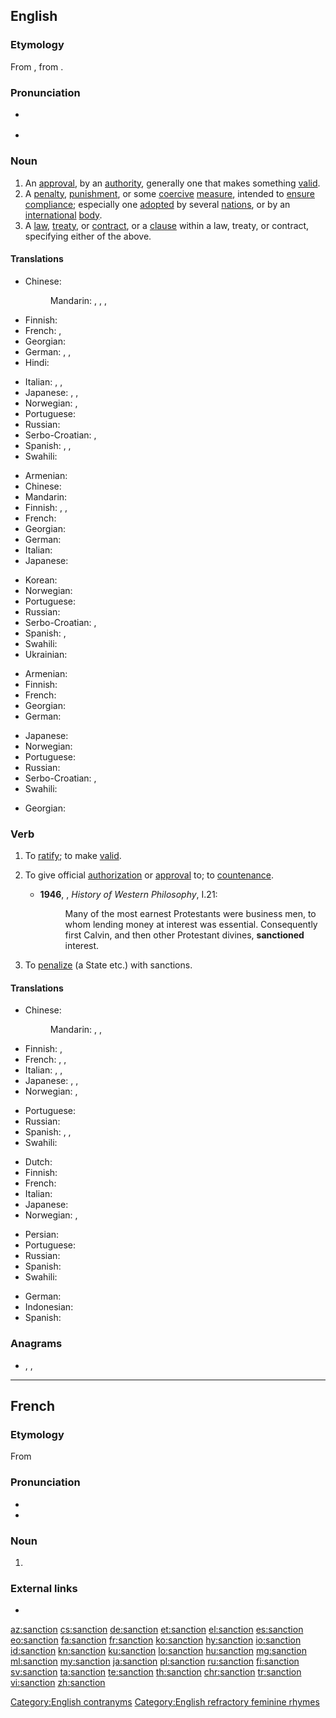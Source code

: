 ==English==
{{wikipedia|lang=en}}

===Etymology===
From {{etyl|fr|en}} {{m|fr|sanction}}, from {{etyl|la|en}} {{m|la|sanctio}}.

===Pronunciation===
* {{a|UK}} {{IPA|/ˈsæŋkʃən/|lang=en}}
* {{audio|en-us-sanction.ogg|Audio (US)|lang=en}}

===Noun===
{{en-noun}}

# An [[approval]], by an [[authority]], generally one that makes something [[valid]].
# A [[penalty]], [[punishment]], or some [[coercive]] [[measure]], intended to [[ensure]] [[compliance]]; especially one [[adopted]] by several [[nation]]s, or by an [[international]] [[body]].
# A [[law]], [[treaty]], or [[contract]], or a [[clause]] within a law, treaty, or contract, specifying either of the above.

====Translations====
{{trans-top|approval, by an authority, that makes something valid}}
* Chinese:
*: Mandarin: {{t+|cmn|批准|tr=pīzhǔn|sc=Hani}}, {{t+|cmn|同意|tr=tóngyì|sc=Hani}}, {{t+|cmn|認可|sc=Hani}}, {{t+|cmn|认可|tr=rènkě|sc=Hani}}
* Finnish: {{t+|fi|hyväksyntä}}
* French: {{t+|fr|approbation|f}}, {{t+|fr|validation|f}}
* Georgian: {{t-needed|ka}}
* German: {{t|de|Billigung|f}}, {{t|de|Billigung|f}}, {{t|de|Sanktionierung|f}}
* Hindi: {{t+|hi|मंजूरी|f|tr=man̄jūrī|sc=Deva}}
{{trans-mid}}
* Italian: {{t+|it|approvazione|f}}, {{t+|it|convalida|f}}, {{t+|it|ratifica|f}}
* Japanese: {{t+|ja|承認|tr=しょうにん, shōnin}}, {{t+|ja|認可|tr=にんか, ninka}}, {{t+|ja|許可|tr=きょか, kyoka}}
* Norwegian: {{t|no|godkjennelse|m}}, {{t+|no|tillatelse|m}}
* Portuguese: {{t+|pt|sanção|f}}
* Russian: {{t+|ru|са́нкция|f}}
* Serbo-Croatian: {{t|sh|санкција|f}}, {{t+|sh|sankcija|f}}
* Spanish: {{t+|es|autorización|f}}, {{t+|es|aprobación|f}}, {{t+|es|decreto|m}}
* Swahili: {{t+|sw|kwazo}}
{{trans-bottom}}

{{trans-top|penalty, coercive measure}}
* Armenian: {{t+|hy|պատժամիջոց|sc=Armn}}
* Chinese:
* Mandarin: {{t+|cmn|制裁|tr=zhicai|sc=Hani}}
* Finnish: {{t|fi|seuraamus}}, {{t+|fi|sanktio}}, {{t|fi|pakote}}
* French: {{t+|fr|sanction|f}}
* Georgian: {{t|ka|სანქცია|sc=Geor}}
* German: {{t+|de|Sanktion|f}}
* Italian: {{t+|it|sanzione|f}}
* Japanese: {{t+|ja|制裁|tr=せいさい, seisai}}
{{trans-mid}}
* Korean: {{t+|ko|제재|sc=Kore}}
* Norwegian: {{t|no|sanksjon|m}}
* Portuguese: {{t+|pt|sanção|f}}
* Russian: {{t+|ru|са́нкция|f}}
* Serbo-Croatian: {{t|sh|санкција|f}}, {{t+|sh|sankcija|f}}
* Spanish: {{t+|es|sanción|f}}, {{t+|es|decreto|m}}
* Swahili: {{t+|sw|kwazo}}
* Ukrainian: {{t|uk|са́нкція|f|sc=Cyrl}}
{{trans-bottom}}

{{trans-top|stipulation specifying the above}}
* Armenian: {{t+|hy|պատժամիջոց|sc=Armn}}
* Finnish: {{t+|fi|säännös}}
* French: {{t+|fr|décret|m}}
* Georgian: {{t-needed|ka}}
* German: {{t|de|Sanktionierung|f}}
{{trans-mid}}
* Japanese: {{t+|ja|拘束|tr=こうそく, kōsoku}}
* Norwegian: {{t|no|sanksjon|m}}
* Portuguese: {{t+|pt|sanção|f}}
* Russian: {{t+|ru|са́нкция|f}}
* Serbo-Croatian: {{t|sh|санкција|f}}, {{t+|sh|sankcija|f}}
* Swahili: {{t+|sw|kwazo}}
{{trans-bottom}}

{{checktrans-top}}
* Georgian: {{t-check|ka|სანქცია}}
{{trans-mid}}
{{trans-bottom}}

===Verb===
{{en-verb}}

# {{lb|en|transitive}} To [[ratify]]; to make [[valid]].
# {{lb|en|transitive}} To give official [[authorization]] or [[approval]] to; to [[countenance]].
#* '''1946''', {{w|Bertrand Russell}}, ''History of Western Philosophy'', I.21:
#*: Many of the most earnest Protestants were business men, to whom lending money at interest was essential. Consequently first Calvin, and then other Protestant divines, '''sanctioned''' interest.
# {{lb|en|transitive}} To [[penalize]] (a State etc.) with sanctions.

====Translations====
{{trans-top|to give authorization or approval to}}
* Chinese:
*: Mandarin: {{t+|cmn|批准|tr=pīzhǔn|sc=Hani}}, {{t+|cmn|同意|tr=tóngyì|sc=Hani}}, {{t+|cmn|认可|tr=rènkě|sc=Hani}}
* Finnish: {{t|fi|antaa hyväksyntä}}, {{t+|fi|hyväksyä}}
* French: {{t+|fr|autoriser}}, {{t+|fr|ratifier}}, {{t+|fr|approuver}}
* Italian: {{t+|it|approvare}}, {{t+|it|sancire}}, {{t+|it|ratificare}}
* Japanese: {{t+|ja|承認|alt=承認する|tr=しょうにんする, shōnin suru}}, {{t+|ja|認可|alt=認可する|tr=にんかする, ninka suru}}, {{t+|ja|許可|alt=許可する|tr=きょかする, kyoka suru}}
* Norwegian: {{t|no|godkjenne}}, {{t+|no|tillate}}
{{trans-mid}}
* Portuguese: {{t+|pt|sancionar}}
* Russian: {{t+|ru|санкциони́ровать|impf|pf}}
* Spanish: {{t+|es|ratificar}}, {{t+|es|autorizar}}, {{t+|es|aprobar}}
* Swahili: {{t+|sw|kwazo}}
{{trans-bottom}}

{{trans-top|to penalize a state, especially for violating international law}}
* Dutch: {{t+|nl|sanctie|f}}
* Finnish: {{t|fi|sanktioida}}
* French: {{t+|fr|sanctionner}}
* Italian: {{t|it|sanzionare}}
* Japanese: {{t+|ja|制裁|alt=制裁を加える|tr=せいさいをくわえる, sēsai o kuwaeru}}
* Norwegian: {{t|no|sanksjonere}}, {{t+|no|straffe}}
{{trans-mid}}
* Persian: {{t+|fa|تحریم|tr=tahrim|sc=fa-Arab}}
* Portuguese: {{t+|pt|sancionar}}
* Russian: {{t|ru|[[применя́ть]] [[санкция|са́нкции]]|impf}} {{qualifier|про́тив + genitive case}}
* Spanish: {{t+|es|sancionar}}
* Swahili: {{t+|sw|kwazo}}
{{trans-bottom}}

{{checktrans-top}}
* German: {{t-check|de|Sanktion}}
* Indonesian: {{t-check|id|sanksi}}
* Spanish: {{t-check|es|sancionar}}
{{trans-bottom}}

===Anagrams===
* {{l|en|actinons}}, {{l|en|canonist}}, {{l|en|contains}}

[[Category:English contranyms]]
[[Category:English refractory feminine rhymes]]

----

==French==
{{wikipedia|lang=fr}}

===Etymology===
From {{etyl|la|fr}} {{m|la|sanctio}}

===Pronunciation===
* {{IPA|/sɑ̃k.sjɔ̃/|lang=fr}}
* {{audio|Fr-sanction.ogg|Audio|lang=fr}}

===Noun===
{{fr-noun|f}}

# {{l|en|sanction}}

===External links===
* {{R:TLFi}}

[[az:sanction]]
[[cs:sanction]]
[[de:sanction]]
[[et:sanction]]
[[el:sanction]]
[[es:sanction]]
[[eo:sanction]]
[[fa:sanction]]
[[fr:sanction]]
[[ko:sanction]]
[[hy:sanction]]
[[io:sanction]]
[[id:sanction]]
[[kn:sanction]]
[[ku:sanction]]
[[lo:sanction]]
[[hu:sanction]]
[[mg:sanction]]
[[ml:sanction]]
[[my:sanction]]
[[ja:sanction]]
[[pl:sanction]]
[[ru:sanction]]
[[fi:sanction]]
[[sv:sanction]]
[[ta:sanction]]
[[te:sanction]]
[[th:sanction]]
[[chr:sanction]]
[[tr:sanction]]
[[vi:sanction]]
[[zh:sanction]]